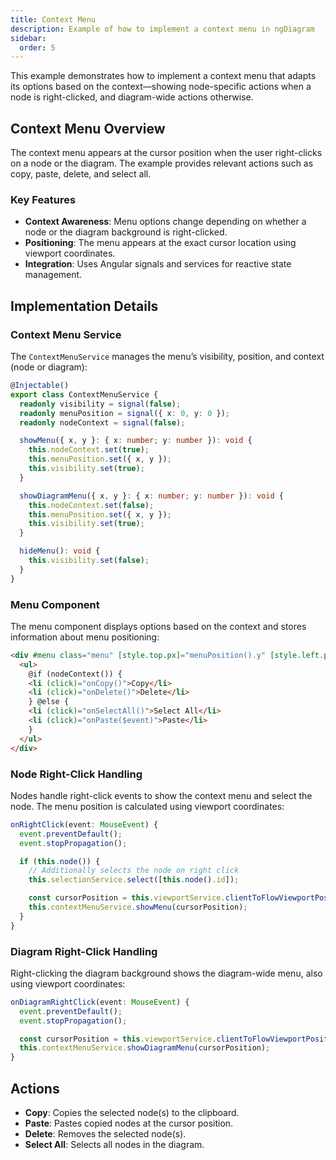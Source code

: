 ```yaml
---
title: Context Menu
description: Example of how to implement a context menu in ngDiagram
sidebar:
  order: 5
---
```



This example demonstrates how to implement a context menu that adapts its options based on the context—showing node-specific actions when a node is right-clicked, and diagram-wide actions otherwise.

## Context Menu Overview

The context menu appears at the cursor position when the user right-clicks on a node or the diagram. The example provides relevant actions such as copy, paste, delete, and select all.

### Key Features

- **Context Awareness**: Menu options change depending on whether a node or the diagram background is right-clicked.
- **Positioning**: The menu appears at the exact cursor location using viewport coordinates.
- **Integration**: Uses Angular signals and services for reactive state management.

## Implementation Details

### Context Menu Service

The `ContextMenuService` manages the menu’s visibility, position, and context (node or diagram):

```typescript
@Injectable()
export class ContextMenuService {
  readonly visibility = signal(false);
  readonly menuPosition = signal({ x: 0, y: 0 });
  readonly nodeContext = signal(false);

  showMenu({ x, y }: { x: number; y: number }): void {
    this.nodeContext.set(true);
    this.menuPosition.set({ x, y });
    this.visibility.set(true);
  }

  showDiagramMenu({ x, y }: { x: number; y: number }): void {
    this.nodeContext.set(false);
    this.menuPosition.set({ x, y });
    this.visibility.set(true);
  }

  hideMenu(): void {
    this.visibility.set(false);
  }
}
```

### Menu Component

The menu component displays options based on the context and stores information about menu positioning:

```html
<div #menu class="menu" [style.top.px]="menuPosition().y" [style.left.px]="menuPosition().x" [class.show]="showMenu()">
  <ul>
    @if (nodeContext()) {
    <li (click)="onCopy()">Copy</li>
    <li (click)="onDelete()">Delete</li>
    } @else {
    <li (click)="onSelectAll()">Select All</li>
    <li (click)="onPaste($event)">Paste</li>
    }
  </ul>
</div>
```

### Node Right-Click Handling

Nodes handle right-click events to show the context menu and select the node. The menu position is calculated using viewport coordinates:

```typescript
onRightClick(event: MouseEvent) {
  event.preventDefault();
  event.stopPropagation();

  if (this.node()) {
    // Additionally selects the node on right click
    this.selectionService.select([this.node().id]);

    const cursorPosition = this.viewportService.clientToFlowViewportPosition({ x: event.clientX, y: event.clientY });
    this.contextMenuService.showMenu(cursorPosition);
  }
}
```

### Diagram Right-Click Handling

Right-clicking the diagram background shows the diagram-wide menu, also using viewport coordinates:

```typescript
onDiagramRightClick(event: MouseEvent) {
  event.preventDefault();
  event.stopPropagation();

  const cursorPosition = this.viewportService.clientToFlowViewportPosition({ x: event.clientX, y: event.clientY });
  this.contextMenuService.showDiagramMenu(cursorPosition);
}
```

## Actions

- **Copy**: Copies the selected node(s) to the clipboard.
- **Paste**: Pastes copied nodes at the cursor position.
- **Delete**: Removes the selected node(s).
- **Select All**: Selects all nodes in the diagram.

<ContextMenu />
<ExampleViewer dirName="context-menu" />
